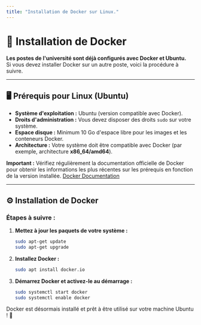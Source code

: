 ```yaml
---
title: "Installation de Docker sur Linux."
---
```

# 🚀 Installation de Docker

**Les postes de l'université sont déjà configurés avec Docker et Ubuntu.**  
Si vous devez installer Docker sur un autre poste, voici la procédure à suivre.

---

## 🖥️ Prérequis pour Linux (Ubuntu)

- **Système d'exploitation :** Ubuntu (version compatible avec Docker).
- **Droits d'administration :** Vous devez disposer des droits `sudo` sur votre système.
- **Espace disque :** Minimum 10 Go d'espace libre pour les images et les conteneurs Docker.
- **Architecture :** Votre système doit être compatible avec Docker (par exemple, architecture **x86_64/amd64**).

**Important :** Vérifiez régulièrement la documentation officielle de Docker pour obtenir les informations les plus récentes sur les prérequis en fonction de la version installée. [Docker Documentation](https://docs.docker.com/engine/install/)

---

## ⚙️ Installation de Docker

### Étapes à suivre :

1. **Mettez à jour les paquets de votre système :**
    ```bash
    sudo apt-get update
    sudo apt-get upgrade
    ```

2. **Installez Docker :**
    ```bash
    sudo apt install docker.io
    ```

3. **Démarrez Docker et activez-le au démarrage :**
    ```bash
    sudo systemctl start docker
    sudo systemctl enable docker
    ```

Docker est désormais installé et prêt à être utilisé sur votre machine Ubuntu ! 🐳